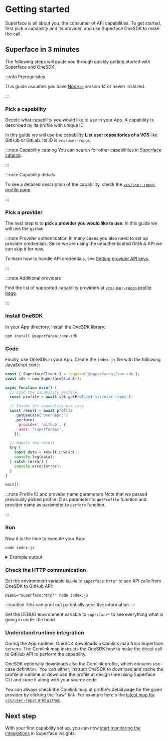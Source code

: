 
# Getting started

Superface is all about you, the consumer of API capabilities. To get started, first pick a capability and its provider, and use Superface OneSDK to make the call.

## Superface in 3 minutes

The following steps will guide you through quickly getting started with Superface and OneSDK.

:::info Prerequisites

This guide assumes you have [Node.js](https://nodejs.dev/) version 14 or newer installed.

:::

<div class="count-steps-h3">

### Pick a capability

Decide what capability you would like to use in your App. A capability is described by its profile with unique ID.

In this guide we will use the capability **List user repositories of a VCS** like GitHub or GitLab. Its ID is `vcs/user-repos`.

:::note Capability catalog
You can search for other capabilities in [Superface catalog](https://superface.ai/catalog).

:::

:::note Capability details

To see a detailed description of the capability, check the [`vcs/user-repos` profile page](https://superface.ai/vcs/user-repos).

:::

### Pick a provider

The next step is to **pick a provider you would like to use**. In this guide we will use the `github`.

:::note Provider authentication
In many cases you also need to set up provider credentials. Since we
are using the unauthenticated GitHub API we can skip it for now.

To learn how to handle API credentials, see [Setting provider API keys](guides/api-keys.md).

:::

:::note Additional providers

Find the list of supported capability providers at [`vcs/user-repos` profile page](https://superface.ai/vcs/user-repos).

:::

### Install OneSDK

In your App directory, install the OneSDK library:

```shell
npm install @superfaceai/one-sdk
```

### Code

Finally, use OneSDK in your App. Create the `index.js` file with the following JavaScript code:

<!-- prettier-ignore-start -->

```js title="index.js"
const { SuperfaceClient } = require('@superfaceai/one-sdk');
const sdk = new SuperfaceClient();

async function main() {
  // Load the capability profile
  const profile = await sdk.getProfile('vcs/user-repos');

  // Invoke the capability use case
  const result = await profile
    .getUseCase('UserRepos')
    .perform(
      provider: 'github', {
      user: 'superfaceai',
    });

  // Handle the result
  try {
    const data = result.unwrap();
    console.log(data);
  } catch (error) {
    console.error(error);
  }
}

main();
```

<!-- prettier-ignore-end -->

:::note Profile ID and provider name parameters
Note that we passed previously picked profile ID as parameter to `getProfile` function and provider name as parameter to `perform` function.

:::

### Run

Now it is the time to execute your App:

```shell
node index.js
```

<details>
<summary>Example output</summary>

```
{
  repos: [
    { name: 'ast-js', description: undefined },
    {
      name: 'astexplorer',
      description: 'A web tool to explore the ASTs generated by various parsers.'
    },
    {
      name: 'cli',
      description: 'Superface CLI provides access to Superface tooling from the CLI.'
    },
    {
      name: 'demo-ballistic-sombrero',
      description: 'Demo of Koana Islands Weather Alerts provider'
    },
    {
      name: 'demo-koana-islands',
      description: 'Demo of Koana Islands Weather Alerts'
    },
    {
      name: 'demo-winter-beechnut',
      description: 'Demo of an alternative Koana Islands Weather Alerts provider'
    },
    { name: 'docs', description: 'Official Superface documentation' },
    { name: 'email-demo', description: undefined },
    {
      name: 'example-glitch-email',
      description: 'Glitch example showcasing email failover on SendEmail use case'
    },
    {
      name: 'example-glitch-geocode',
      description: 'Glitch example showcasing Geocode use case'
    },
    {
      name: 'example-glitch-reverse-geocode',
      description: 'Glitch example showcasing ReverseGeocode use case'
    },
    {
      name: 'language-client-vscode',
      description: 'VS Code extension that provides a client for the Superface Language server and syntax highlighting definitions.'
    },
    { name: 'language-server', description: undefined },
    {
      name: 'one-sdk-js',
      description: 'Superface core client library'
    },
    {
      name: 'parser',
      description: 'Superface profile and map format parser'
    },
    {
      name: 'profiles',
      description: 'Source repository of public profiles'
    },
    { name: 'release-changelog-action', description: undefined },
    { name: 'resilient-email-tutorial', description: undefined },
    {
      name: 'service-client',
      description: 'Library provides client for superface backend apis.'
    },
    {
      name: 'spec',
      description: 'Comlink Specification (Comlink, a new interface description and integration language) '
    },
    { name: 'station', description: 'Superface capabilities' },
    {
      name: 'superdriver',
      description: 'DEPRECATED: The original version of Superface SDK based on ALPS profile and OAS extensions. Do not use.'
    },
    { name: 'superface-cli', description: 'Superface CLI tool' },
    {
      name: 'testing-lib',
      description: 'Library to enable easier testing of capabilities.'
    }
  ]
}
```

</details>

### Check the HTTP communication

Set the environment variable `DEBUG` to `superface:http*` to see API calls from OneSDK to GitHub API:

```shell
DEBUG="superface:http*" node index.js
```

:::caution
This can print out potentially sensitive information.
:::

Set the DEBUG environment variable to `superface*` to see everything what is going in under the hood.

### Understand runtime integration

During the App runtime, OneSDK downloads a Comlink map from Superface servers. The Comlink map instructs the OneSDK how to make the direct call to GitHub API to perform the capability.

OneSDK optionally downloads also the Comlink profile, which contains use-case definition.  You can either, instruct OneSDK to download and cache the profile in runtime or download the profile at design time using Superface CLI and store it along with your source code.

You can always check the Comlink map at profile's detail page for the given provider by clicking the "raw" link. For example here's the [latest map for `vcs/user-repos` and `github`](https://superface.ai/raw/vcs/user-repos.github@2.0.suma).

</div>

## Next step

With your first capability set up, you can now [start monitoring the integrations](./guides/integrations-monitoring.mdx) in Superface insights.
